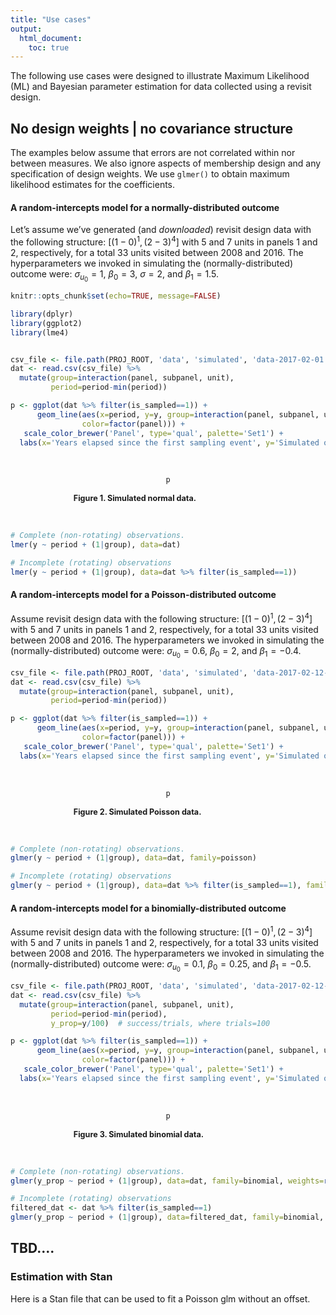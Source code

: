 ```yaml
---
title: "Use cases"
output:
  html_document:
    toc: true
---
```


<!-- # Simple cases -->
The following use cases were designed to illustrate Maximum Likelihood (ML) and
Bayesian parameter estimation for data collected using a revisit design. 

## No design weights | no covariance structure
The examples below assume that errors are not correlated within nor between 
measures. We also ignore aspects of membership design and any specification of design weights. We use `glmer()` to obtain maximum likelihood estimates for the coefficients.

#### A random-intercepts model for a normally-distributed outcome
Let's assume we've generated (and _downloaded_) revisit design data with the 
following structure: $[(1-0)^1, (2-3)^4]$ with 5 and 7 units in panels 1 and 2, 
respectively, for a total 33 units visited between 2008 and 2016. The 
hyperparameters we invoked in simulating the (normally-distributed) outcome 
were: $\sigma_{u_0}=1$, $\beta_0=3$, $\sigma=2$, and $\beta_1=1.5$.

```r
knitr::opts_chunk$set(echo=TRUE, message=FALSE)
```

```r
library(dplyr)
library(ggplot2)
library(lme4)


csv_file <- file.path(PROJ_ROOT, 'data', 'simulated', 'data-2017-02-01.csv')
dat <- read.csv(csv_file) %>%
  mutate(group=interaction(panel, subpanel, unit),
         period=period-min(period))

p <- ggplot(dat %>% filter(is_sampled==1)) +
      geom_line(aes(x=period, y=y, group=interaction(panel, subpanel, unit),
                color=factor(panel))) +
   scale_color_brewer('Panel', type='qual', palette='Set1') +
  labs(x='Years elapsed since the first sampling event', y='Simulated outcome')
```

<br><center><div style="width:60%;"></p>
```r
p
```
<p style="text-align: justify; font-size:90%; width:100%;">
__Figure 1. Simulated normal data.__</p></div></center><br>


```r
# Complete (non-rotating) observations.
lmer(y ~ period + (1|group), data=dat)

# Incomplete (rotating) observations
lmer(y ~ period + (1|group), data=dat %>% filter(is_sampled==1))
```


#### A random-intercepts model for a Poisson-distributed outcome
Assume revisit design data with the 
following structure: $[(1-0)^1, (2-3)^4]$ with 5 and 7 units in panels 1 and 2, 
respectively, for a total 33 units visited between 2008 and 2016. The 
hyperparameters we invoked in simulating the (normally-distributed) outcome 
were: $\sigma_{u_0}=0.6$, $\beta_0=2$, and $\beta_1=-0.4$.
```r
csv_file <- file.path(PROJ_ROOT, 'data', 'simulated', 'data-2017-02-12-pois.csv')
dat <- read.csv(csv_file) %>%
  mutate(group=interaction(panel, subpanel, unit),
         period=period-min(period))

p <- ggplot(dat %>% filter(is_sampled==1)) +
      geom_line(aes(x=period, y=y, group=interaction(panel, subpanel, unit),
                color=factor(panel))) +
   scale_color_brewer('Panel', type='qual', palette='Set1') +
  labs(x='Years elapsed since the first sampling event', y='Simulated outcome')
```

<br><center><div style="width:60%;"></p>
```r
p
```
<p style="text-align: justify; font-size:90%; width:100%;">
__Figure 2. Simulated Poisson data.__</p></div></center><br>


```r
# Complete (non-rotating) observations.
glmer(y ~ period + (1|group), data=dat, family=poisson)

# Incomplete (rotating) observations
glmer(y ~ period + (1|group), data=dat %>% filter(is_sampled==1), family=poisson)
```

#### A random-intercepts model for a binomially-distributed outcome
Assume revisit design data with the 
following structure: $[(1-0)^1, (2-3)^4]$ with 5 and 7 units in panels 1 and 2, 
respectively, for a total 33 units visited between 2008 and 2016. The 
hyperparameters we invoked in simulating the (normally-distributed) outcome 
were: $\sigma_{u_0}=0.1$, $\beta_0=0.25$, and $\beta_1=-0.5$.
```r
csv_file <- file.path(PROJ_ROOT, 'data', 'simulated', 'data-2017-02-12-binom.csv')
dat <- read.csv(csv_file) %>%
  mutate(group=interaction(panel, subpanel, unit),
         period=period-min(period),
         y_prop=y/100)  # success/trials, where trials=100

p <- ggplot(dat %>% filter(is_sampled==1)) +
      geom_line(aes(x=period, y=y, group=interaction(panel, subpanel, unit),
                color=factor(panel))) +
   scale_color_brewer('Panel', type='qual', palette='Set1') +
  labs(x='Years elapsed since the first sampling event', y='Simulated outcome')
```

<br><center><div style="width:60%;"></p>
```r
p
```
<p style="text-align: justify; font-size:90%; width:100%;">
__Figure 3. Simulated binomial data.__</p></div></center><br>


```r
# Complete (non-rotating) observations.
glmer(y_prop ~ period + (1|group), data=dat, family=binomial, weights=rep(100, nrow(dat)))

# Incomplete (rotating) observations
filtered_dat <- dat %>% filter(is_sampled==1)
glmer(y_prop ~ period + (1|group), data=filtered_dat, family=binomial, , weights=rep(100, nrow(filtered_dat)))
```


<!-- # More involved cases -->
## TBD....


### Estimation with Stan
Here is a Stan file that can be used to fit a Poisson glm without an offset.
